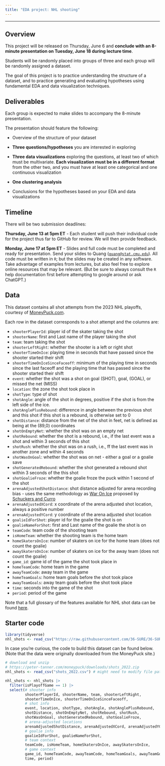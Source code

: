 ```yaml
---
title: "EDA project: NHL shooting"
---
```


---

## Overview

This project will be released on Thursday, June 6 and **conclude with an 8-minute presentation on Tuesday, June 18 during lecture time**.

Students will be randomly placed into groups of three and each group will be randomly assigned a dataset.

The goal of this project is to practice understanding the structure of a dataset, and to practice generating and evaluating hypotheses using fundamental EDA and data visualization techniques.

## Deliverables

Each group is expected to make slides to accompany the 8-minute presentation.

The presentation should feature the following:

-   Overview of the structure of your dataset

-   **Three questions/hypotheses** you are interested in exploring

-   **Three data visualizations** exploring the questions, at least two of which must be multivariate. **Each visualization must be in a different format** from the other two, and you must have at least one categorical and one continuous visualization

-   **One clustering analysis**

-   Conclusions for the hypotheses based on your EDA and data visualizations

## Timeline

There will be two submission deadlines:

**Thursday, June 13 at 5pm ET** - Each student will push their individual code for the project thus far to GitHub for review. We will then provide feedback.

**Monday, June 17 at 5pm ET** - Slides and full code must be completed and ready for presentation. Send your slides to Quang ([`quang@stat.cmu.edu`](mailto:quang@stat.cmu.edu)). All code must be written in `R`; but the slides may be created in any software. Take advantage of examples from lectures, but also feel free to explore online resources that may be relevant. (But be sure to always consult the `R` help documentation first before attempting to google around or ask ChatGPT.)

## Data

This dataset contains all shot attempts from the 2023 NHL playoffs, courtesy of [MoneyPuck.com](http://moneypuck.com/data.htm).

Each row in the dataset corresponds to a shot attempt and the columns are:

-   `shooterPlayerId`: player id of the skater taking the shot
-   `shooterName`: first and Last name of the player taking the shot
-   `team`: team taking the shot
-   `shooterLeftRight`: whether the shooter is a left or right shot
-   `shooterTimeOnIce`: playing time in seconds that have passed since the shooter started their shift
-   `shooterTimeOnIceSinceFaceoff`: minimum of the playing time in seconds since the last faceoff and the playing time that has passed since the shooter started their shift
-   `event`: whether the shot was a shot on goal (SHOT), goal, (GOAL), or missed the net (MISS)
-   `location`: the zone the shot took place in
-   `shotType`: type of shot
-   `shotAngle`: angle of the shot in degrees, positive if the shot is from the left side of the ice.
-   `shotAnglePlusRebound`: difference in angle between the previous shot and this shot if this shot is a rebound, is otherwise set to 0
-   `shotDistance`: distance from the net of the shot in feet, net is defined as being at the (89,0) coordinates
-   `shotOnEmptyNet`: whether the shot was on an empty net
-   `shotRebound`: whether the shot is a rebound, i.e., if the last event was a shot and within 3 seconds of this shot
-   `shotRush`: whether the shot was on a rush, i.e., ff the last event was in another zone and within 4 seconds
-   `shotWasOnGoal`: whether the shot was on net - either a goal or a goalie save
-   `shotGeneratedRebound`: whether the shot generated a rebound shot within 3 seconds of the this shot
-   `shotGoalieFroze`: whether the goalie froze the puck within 1 second of the shot
-   `arenaAdjustedShotDistance`: shot distance adjusted for arena recording bias - uses the same methodology as [War On Ice](http://blog.war-on-ice.com/index.html%3Fp=512.html) proposed by [Schuckers and Curro](https://www.statsportsconsulting.com/wp-content/uploads/Schuckers_Curro_MIT_Sloan_THoR.pdf)
-   `arenaAdjustedXCord`: x coordinate of the arena adjusted shot location, always a positive number
-   `arenaAdjustedYCord`: y coordinate of the arena adjusted shot location
-   `goalieIdForShot`: player id for the goalie the shot is on
-   `goalieNameForShot`: first and Last name of the goalie the shot is on
-   `teamCode`: team code of the shooting team
-   `isHomeTeam`: whether the shooting team is the home team
-   `homeSkatersOnIce`: number of skaters on ice for the home team (does not count the goalie)
-   `awaySkatersOnIce`: number of skaters on ice for the away team (does not count the goalie)
-   `game_id`: game id of the game the shot took place in
-   `homeTeamCode`: home team in the game
-   `awayTeamCode`: away team in the game
-   `homeTeamGoals`: home team goals before the shot took place
-   `awayTeamGoals`: away team goals before the shot took place
-   `time`: seconds into the game of the shot
-   `period`: period of the game

Note that a full glossary of the features available for NHL shot data can be found [here](http://peter-tanner.com/moneypuck/downloads/MoneyPuck_Shot_Data_Dictionary.csv).

## Starter code

```r
library(tidyverse)
nhl_shots <- read_csv("https://raw.githubusercontent.com/36-SURE/36-SURE.github.io/main/data/nhl_shots.csv")
```

In case you're curious, the code to build this dataset can be found below. (Note that the data were originally downloaded from the MoneyPuck site.)

```r
# download and unzip
# https://peter-tanner.com/moneypuck/downloads/shots_2022.zip
nhl_shots <- read_csv("shots_2022.csv") # might need to modify file path

nhl_shots <- nhl_shots |> 
  filter(isPlayoffGame == 1) |> 
  select(# shooter info
         shooterPlayerId, shooterName, team, shooterLeftRight, 
         shooterTimeOnIce, shooterTimeOnIceSinceFaceoff,
         # shot info
         event, location, shotType, shotAngle, shotAnglePlusRebound, 
         shotDistance, shotOnEmptyNet, shotRebound, shotRush, 
         shotWasOnGoal, shotGeneratedRebound, shotGoalieFroze,
         # arena-adjusted locations
         arenaAdjustedShotDistance, arenaAdjustedXCord, arenaAdjustedYCord,
         # goalie info
         goalieIdForShot, goalieNameForShot,
         # team context
         teamCode, isHomeTeam, homeSkatersOnIce, awaySkatersOnIce,
         # game context
         game_id, homeTeamCode, awayTeamCode, homeTeamGoals, awayTeamGoals,
         time, period)
```